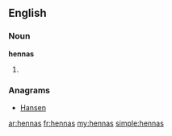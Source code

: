 ==English==

===Noun===
'''hennas'''

# {{plural of|[[henna]]}}

===Anagrams===
* [[Hansen#English|Hansen]]

[[ar:hennas]]
[[fr:hennas]]
[[my:hennas]]
[[simple:hennas]]